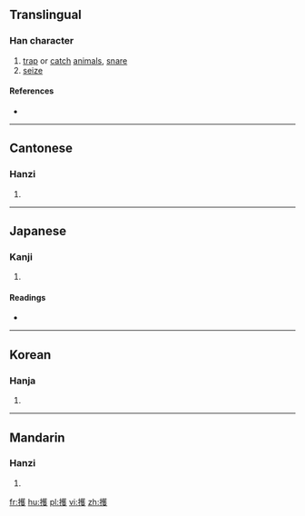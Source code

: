 ==Translingual==

===Han character===
{{Han char|rn=64|rad=手|as=14|sn=17|four=5404<sub>1</sub>|canj=手廿人水 (QTOE)|ids=⿰[[扌]][[蒦]]}}

# [[trap]] or [[catch]] [[animal]]s, [[snare]]
# [[seize]]

====References====
* {{Han ref|kx=0460.230|dkj=12876|dj=0809.110|hdz=31966.130|uh=64ED|ud=25837|bh=C0C3|bd=49347}}

----

==Cantonese==

===Hanzi===
{{yue-hanzi|jyut=[[faa6]], [[wok6]]|y=fa6, wok6}}

# {{defn|lang=yue|sort=手14}}

----

==Japanese==

===Kanji===
{{ja-kanji|grade=|rs=手14}}

# {{defn|lang=ja|sort=手14}}

====Readings====
* {{ja-readings|on=[[きょ]] (kyo)|kun=[[ああげる]] (aageru), [[ああがる]] (aagaru)}}

----

==Korean==

===Hanja===
{{ko-hanja|hangeul=화|eumhun=|rv=hwa|mr=hwa|y=hwa}}

# {{defn|lang=ko|sort=手14}}

----

==Mandarin==

===Hanzi===
{{cmn-hanzi|pin=[[wò]] ([[wo4]]), [[hù]] ([[hu4]])|wg=wo<sup>4</sup>, hu<sup>4</sup>}}

# {{defn|lang=cmn|sort=手14}}

[[fr:擭]]
[[hu:擭]]
[[pl:擭]]
[[vi:擭]]
[[zh:擭]]